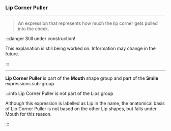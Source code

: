 
### Lip Corner Puller

***

> An expression that represents how much the 
> lip corner gets pulled into the cheek.

:::danger Still under construction!

This explanation is still being worked on. 
Information may change in the future.

:::

***

**Lip Corner Puller** is part of 
the <ContextModal comp={MouthContext}><b>Mouth</b></ContextModal> 
shape group and part of the **Smile** expressions sub-group.

:::info Lip Corner Puller is not part of the Lips group

Although this expression is labelled as Lip in the name, the anatomical basis 
of Lip Corner Puller is not based on the other Lip shapes, but falls under Mouth for this 
reason.

:::